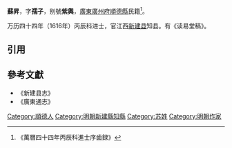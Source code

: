 '''蘇昇'''，字'''孺子'''，别號'''紫輿'''，[[廣東|廣東]][[廣州府|廣州府]][[順德縣|順德縣]]民籍<ref>《萬曆四十四年丙辰科進士序齒録》</ref>。

万历四十四年（1616年）丙辰科进士，官江西[[新建县|新建县]]知县。有《读易堂稿》。

==引用==
{{reflist}}

==參考文獻==
*《新建县志》
*《廣東通志》

{{萬曆四十四年丙辰科殿試金榜}}
{{DEFAULTSORT:Su蘇}}
[[Category:順德人|Category:順德人]]
[[Category:明朝新建縣知縣|Category:明朝新建縣知縣]]
[[Category:苏姓|Category:苏姓]]
[[Category:明朝作家|Category:明朝作家]]